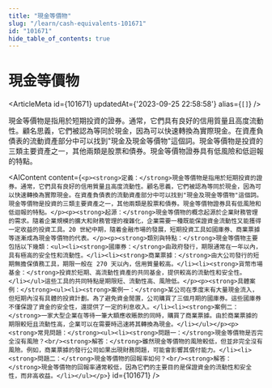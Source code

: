 ```yaml
---
title: "現金等價物"
slug: "/learn/cash-equivalents-101671"
id: "101671"
hide_table_of_contents: true
---
```



# 現金等價物

<ArticleMeta id={101671} updatedAt={'2023-09-25 22:58:58'} alias={`[]`} />
<div className='border-solid border-b border-t-0 my-4 border-[var(--ifm-color-gray-300)]' />

現金等價物是指用於短期投資的證券。通常，它們具有良好的信用質量且高度流動性。顧名思義，它們被認為等同於現金，因為可以快速轉換為實際現金。在資產負債表的流動資產部分中可以找到"現金及現金等價物"這個詞。現金等價物是投資的三類主要資產之一，其他兩類是股票和債券。現金等價物證券具有低風險和低迴報的特點。

<AIContent content={`<p><strong>定義：</strong>現金等價物是指用於短期投資的證券。通常，它們具有良好的信用質量且高度流動性。顧名思義，它們被認為等同於現金，因為可以快速轉換為實際現金。在資產負債表的流動資產部分中可以找到"現金及現金等價物"這個詞。現金等價物是投資的三類主要資產之一，其他兩類是股票和債券。現金等價物證券具有低風險和低迴報的特點。</p><p><strong>起源：</strong>現金等價物的概念起源於企業財務管理的需求。隨着企業規模的擴大和財務管理的複雜化，企業需要一種既能保證資金流動性又能獲得一定收益的投資工具。20 世紀中期，隨着金融市場的發展，短期投資工具如國庫券、商業票據等逐漸成為現金等價物的代表。</p><p><strong>類別與特點：</strong>現金等價物主要包括以下幾類：<ul><li><strong>國庫券：</strong>由政府發行，期限通常在一年以內，具有極高的安全性和流動性。</li><li><strong>商業票據：</strong>由大公司發行的短期無擔保債務工具，期限一般在 270 天以內，信用質量較高。</li><li><strong>貨幣市場基金：</strong>投資於短期、高流動性資產的共同基金，提供較高的流動性和安全性。</li></ul>這些工具的共同特點是期限短、流動性高、風險低。</p><p><strong>具體案例：</strong><ul><li><strong>案例一：</strong>某公司在季度末有大量現金流入，但短期內沒有具體的投資計劃。為了避免資金閒置，公司購買了三個月期的國庫券。這些國庫券不僅保證了資金的安全性，還提供了一定的利息收入。</li><li><strong>案例二：</strong>一家大型企業在等待一筆大額應收賬款的同時，購買了商業票據。由於商業票據的期限較短且流動性高，企業可以在需要時迅速將其轉換為現金。</li></ul></p><p><strong>常見問題：</strong><ul><li><strong>問題一：</strong>現金等價物是否完全沒有風險？<br/><strong>解答：</strong>雖然現金等價物的風險較低，但並非完全沒有風險。例如，商業票據的發行公司如果出現財務問題，可能會影響其償付能力。</li><li><strong>問題二：</strong>現金等價物的回報率如何？<br/><strong>解答：</strong>現金等價物的回報率通常較低，因為它們的主要目的是保證資金的流動性和安全性，而非高收益。</li></ul></p>`} id={101671} />

